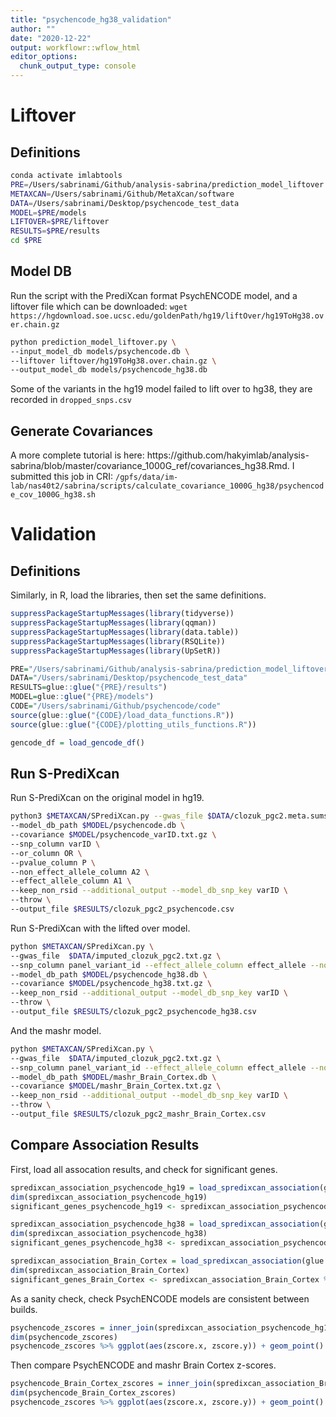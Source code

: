 ```yaml
---
title: "psychencode_hg38_validation"
author: ""
date: "2020-12-22"
output: workflowr::wflow_html
editor_options:
  chunk_output_type: console
---
```



# Liftover
## Definitions

```bash
conda activate imlabtools
PRE=/Users/sabrinami/Github/analysis-sabrina/prediction_model_liftover
METAXCAN=/Users/sabrinami/Github/MetaXcan/software
DATA=/Users/sabrinami/Desktop/psychencode_test_data
MODEL=$PRE/models
LIFTOVER=$PRE/liftover
RESULTS=$PRE/results
cd $PRE
```

## Model DB
Run the script with the PrediXcan format PsychENCODE model, and a liftover file which can be downloaded: `wget https://hgdownload.soe.ucsc.edu/goldenPath/hg19/liftOver/hg19ToHg38.over.chain.gz`
```bash
python prediction_model_liftover.py \
--input_model_db models/psychencode.db \
--liftover liftover/hg19ToHg38.over.chain.gz \
--output_model_db models/psychencode_hg38.db
```

Some of the variants in the hg19 model failed to lift over to hg38, they are recorded in `dropped_snps.csv`

## Generate Covariances
A more complete tutorial is here: https://github.com/hakyimlab/analysis-sabrina/blob/master/covariance_1000G_ref/covariances_hg38.Rmd.
I submitted this job in CRI: `/gpfs/data/im-lab/nas40t2/sabrina/scripts/calculate_covariance_1000G_hg38/psychencode_cov_1000G_hg38.sh`

# Validation
## Definitions

Similarly, in R, load the libraries, then set the same definitions.
```r
suppressPackageStartupMessages(library(tidyverse))
suppressPackageStartupMessages(library(qqman))
suppressPackageStartupMessages(library(data.table))
suppressPackageStartupMessages(library(RSQLite))
suppressPackageStartupMessages(library(UpSetR))
```


```r
PRE="/Users/sabrinami/Github/analysis-sabrina/prediction_model_liftover"
DATA="/Users/sabrinami/Desktop/psychencode_test_data"
RESULTS=glue::glue("{PRE}/results")
MODEL=glue::glue("{PRE}/models")
CODE="/Users/sabrinami/Github/psychencode/code"
source(glue::glue("{CODE}/load_data_functions.R"))
source(glue::glue("{CODE}/plotting_utils_functions.R"))

gencode_df = load_gencode_df()
```

## Run S-PrediXcan

Run S-PrediXcan on the original model in hg19.
```bash
python3 $METAXCAN/SPrediXcan.py --gwas_file $DATA/clozuk_pgc2.meta.sumstats.out.txt \
--model_db_path $MODEL/psychencode.db \
--covariance $MODEL/psychencode_varID.txt.gz \
--snp_column varID \
--or_column OR \
--pvalue_column P \
--non_effect_allele_column A2 \
--effect_allele_column A1 \
--keep_non_rsid --additional_output --model_db_snp_key varID \
--throw \
--output_file $RESULTS/clozuk_pgc2_psychencode.csv
```


Run S-PrediXcan with the lifted over model.
```bash
python $METAXCAN/SPrediXcan.py \
--gwas_file  $DATA/imputed_clozuk_pgc2.txt.gz \
--snp_column panel_variant_id --effect_allele_column effect_allele --non_effect_allele_column non_effect_allele --zscore_column zscore \
--model_db_path $MODEL/psychencode_hg38.db \
--covariance $MODEL/psychencode_hg38.txt.gz \
--keep_non_rsid --additional_output --model_db_snp_key varID \
--throw \
--output_file $RESULTS/clozuk_pgc2_psychencode_hg38.csv
```

And the mashr model.
```bash
python $METAXCAN/SPrediXcan.py \
--gwas_file  $DATA/imputed_clozuk_pgc2.txt.gz \
--snp_column panel_variant_id --effect_allele_column effect_allele --non_effect_allele_column non_effect_allele --zscore_column zscore \
--model_db_path $MODEL/mashr_Brain_Cortex.db \
--covariance $MODEL/mashr_Brain_Cortex.txt.gz \
--keep_non_rsid --additional_output --model_db_snp_key varID \
--throw \
--output_file $RESULTS/clozuk_pgc2_mashr_Brain_Cortex.csv
```

## Compare Association Results

First, load all assocation results, and check for significant genes.
```r
spredixcan_association_psychencode_hg19 = load_spredixcan_association(glue::glue("{RESULTS}/clozuk_pgc2_psychencode.csv"), gencode_df)
dim(spredixcan_association_psychencode_hg19)
significant_genes_psychencode_hg19 <- spredixcan_association_psychencode_hg19 %>% filter(pvalue < 0.05/nrow(spredixcan_association_psychencode_hg19)) %>% arrange(pvalue)
```

```r
spredixcan_association_psychencode_hg38 = load_spredixcan_association(glue::glue("{RESULTS}/clozuk_pgc2_psychencode_hg38.csv"), gencode_df)
dim(spredixcan_association_psychencode_hg38)
significant_genes_psychencode_hg38 <- spredixcan_association_psychencode_hg38 %>% filter(pvalue < 0.05/nrow(spredixcan_association_psychencode_hg38)) %>% arrange(pvalue)
```

```r
spredixcan_association_Brain_Cortex = load_spredixcan_association(glue::glue("{RESULTS}/clozuk_pgc2_mashr_Brain_Cortex.csv"), gencode_df)
dim(spredixcan_association_Brain_Cortex)
significant_genes_Brain_Cortex <- spredixcan_association_Brain_Cortex %>% filter(pvalue < 0.05/nrow(spredixcan_association_Brain_Cortex)) %>% arrange(pvalue)
```

As a sanity check, check PsychENCODE models are consistent between builds.

```r
psychencode_zscores = inner_join(spredixcan_association_psychencode_hg19, spredixcan_association_psychencode_hg38, by=c("gene"))
dim(psychencode_zscores)
psychencode_zscores %>% ggplot(aes(zscore.x, zscore.y)) + geom_point() + ggtitle("PsychENCODE S-PrediXcan z-score") + xlab("hg19") + ylab("hg38") + geom_abline(intercept = 0, slope = 1)
```

Then compare PsychENCODE and mashr Brain Cortex z-scores.

```r
psychencode_Brain_Cortex_zscores = inner_join(spredixcan_association_Brain_Cortex, spredixcan_association_psychencode_hg38, by=c("gene"))
dim(psychencode_Brain_Cortex_zscores)
psychencode_zscores %>% ggplot(aes(zscore.x, zscore.y)) + geom_point() + ggtitle("S-PrediXcan z-score") + xlab("mashr Brain Cortex") + ylab("PsychENCODE") + geom_abline(intercept = 0, slope = 1)
```


